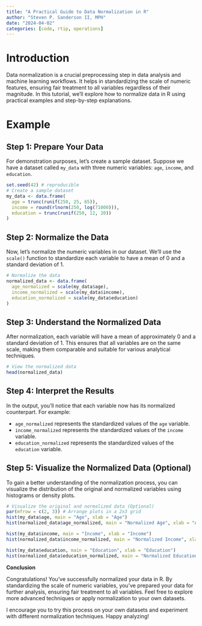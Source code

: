```yaml
---
title: "A Practical Guide to Data Normalization in R"
author: "Steven P. Sanderson II, MPH"
date: "2024-04-02"
categories: [code, rtip, operations]
---
```


# Introduction

Data normalization is a crucial preprocessing step in data analysis and machine learning workflows. It helps in standardizing the scale of numeric features, ensuring fair treatment to all variables regardless of their magnitude. In this tutorial, we'll explore how to normalize data in R using practical examples and step-by-step explanations.

# Example

## Step 1: Prepare Your Data

For demonstration purposes, let's create a sample dataset. Suppose we have a dataset called `my_data` with three numeric variables: `age`, `income`, and `education`.

```r
set.seed(42) # reproducible
# Create a sample dataset
my_data <- data.frame(
  age = trunc(runif(250, 25, 65)),
  income = round(rlnorm(250, log(71000))),
  education = trunc(runif(250, 12, 20))
)
```

## Step 2: Normalize the Data

Now, let's normalize the numeric variables in our dataset. We'll use the `scale()` function to standardize each variable to have a mean of 0 and a standard deviation of 1.

```r
# Normalize the data
normalized_data <- data.frame(
  age_normalized = scale(my_data$age),
  income_normalized = scale(my_data$income),
  education_normalized = scale(my_data$education)
)
```

## Step 3: Understand the Normalized Data

After normalization, each variable will have a mean of approximately 0 and a standard deviation of 1. This ensures that all variables are on the same scale, making them comparable and suitable for various analytical techniques.

```r
# View the normalized data
head(normalized_data)
```

## Step 4: Interpret the Results

In the output, you'll notice that each variable now has its normalized counterpart. For example:

- `age_normalized` represents the standardized values of the `age` variable.
- `income_normalized` represents the standardized values of the `income` variable.
- `education_normalized` represents the standardized values of the `education` variable.

## Step 5: Visualize the Normalized Data (Optional)

To gain a better understanding of the normalization process, you can visualize the distribution of the original and normalized variables using histograms or density plots.

```r
# Visualize the original and normalized data (Optional)
par(mfrow = c(2, 3)) # Arrange plots in a 2x3 grid
hist(my_data$age, main = "Age", xlab = "Age")
hist(normalized_data$age_normalized, main = "Normalized Age", xlab = "Age (Normalized)")

hist(my_data$income, main = "Income", xlab = "Income")
hist(normalized_data$income_normalized, main = "Normalized Income", xlab = "Income (Normalized)")

hist(my_data$education, main = "Education", xlab = "Education")
hist(normalized_data$education_normalized, main = "Normalized Education", xlab = "Education (Normalized)")
```

**Conclusion**

Congratulations! You've successfully normalized your data in R. By standardizing the scale of numeric variables, you've prepared your data for further analysis, ensuring fair treatment to all variables. Feel free to explore more advanced techniques or apply normalization to your own datasets.

I encourage you to try this process on your own datasets and experiment with different normalization techniques. Happy analyzing!